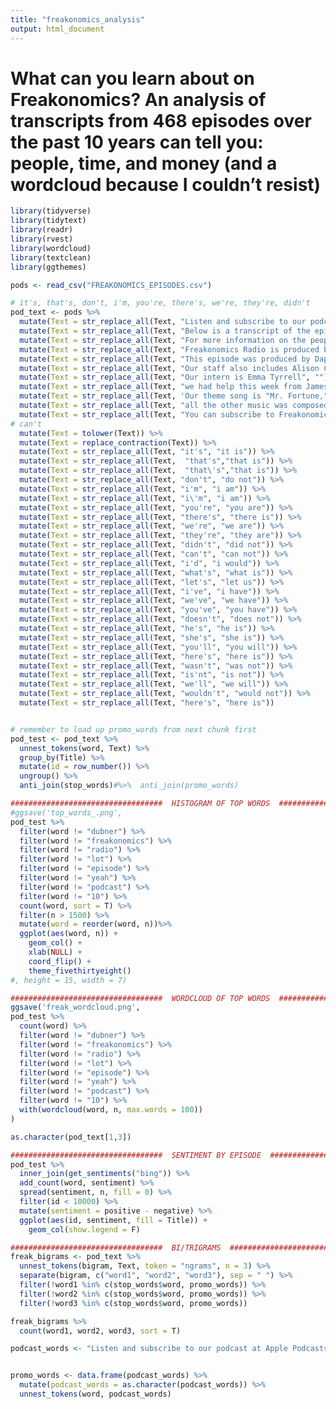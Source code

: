 ---
title: "freakonomics_analysis"
output: html_document
---

# What can you learn about on Freakonomics? An analysis of transcripts from 468 episodes over the past 10 years can tell you: people, time, and money (and a wordcloud because I couldn't resist)

```{r}
library(tidyverse)
library(tidytext)
library(readr)
library(rvest)
library(wordcloud)
library(textclean)
library(ggthemes)

pods <- read_csv("FREAKONOMICS_EPISODES.csv")

# it's, that's, don't, i'm, you're, there's, we're, they're, didn't
pod_text <- pods %>% 
  mutate(Text = str_replace_all(Text, "Listen and subscribe to our podcast at Apple Podcasts, Stitcher, or elsewhere", "")) %>% 
  mutate(Text = str_replace_all(Text, "Below is a transcript of the episode, edited for readability", "")) %>%
  mutate(Text = str_replace_all(Text, "For more information on the people and ideas in the episode, see the links at the bottom of this post", "")) %>%
  mutate(Text = str_replace_all(Text, "Freakonomics Radio is produced by Stitcher and Dubner Productions", "")) %>%
  mutate(Text = str_replace_all(Text, "This episode was produced by Daphne Chen", "")) %>%
  mutate(Text = str_replace_all(Text, "Our staff also includes Alison Craiglow, Greg Rippin, Matt Hickey, Corinne Wallace, Zack Lapinski, and Mary Diduch", "")) %>%
  mutate(Text = str_replace_all(Text, "Our intern is Emma Tyrrell", "")) %>%
  mutate(Text = str_replace_all(Text, "we had help this week from James Foster", "")) %>%
  mutate(Text = str_replace_all(Text, 'Our theme song is "Mr. Fortune," by the Hitchhikers', "")) %>%
  mutate(Text = str_replace_all(Text, "all the other music was composed by Luis Guerra", "")) %>%
  mutate(Text = str_replace_all(Text, "You can subscribe to Freakonomics Radio on Apple Podcasts, Stitcher, or wherever you get your podcasts", "")) %>%
# can't  
  mutate(Text = tolower(Text)) %>% 
  mutate(Text = replace_contraction(Text)) %>% 
  mutate(Text = str_replace_all(Text, "it's", "it is")) %>% 
  mutate(Text = str_replace_all(Text,  "that's","that is")) %>% 
  mutate(Text = str_replace_all(Text,  "that\'s","that is")) %>% 
  mutate(Text = str_replace_all(Text, "don't", "do not")) %>% 
  mutate(Text = str_replace_all(Text, "i'm", "i am")) %>%
  mutate(Text = str_replace_all(Text, "i\'m", "i am")) %>%
  mutate(Text = str_replace_all(Text, "you're", "you are")) %>% 
  mutate(Text = str_replace_all(Text, "there's", "there is")) %>% 
  mutate(Text = str_replace_all(Text, "we're", "we are")) %>% 
  mutate(Text = str_replace_all(Text, "they're", "they are")) %>% 
  mutate(Text = str_replace_all(Text, "didn't", "did not")) %>% 
  mutate(Text = str_replace_all(Text, "can't", "can not")) %>% 
  mutate(Text = str_replace_all(Text, "i'd", "i would")) %>% 
  mutate(Text = str_replace_all(Text, "what's", "what is")) %>% 
  mutate(Text = str_replace_all(Text, "let's", "let us")) %>% 
  mutate(Text = str_replace_all(Text, "i've", "i have")) %>% 
  mutate(Text = str_replace_all(Text, "we've", "we have")) %>% 
  mutate(Text = str_replace_all(Text, "you've", "you have")) %>% 
  mutate(Text = str_replace_all(Text, "doesn't", "does not")) %>% 
  mutate(Text = str_replace_all(Text, "he's", "he is")) %>% 
  mutate(Text = str_replace_all(Text, "she's", "she is")) %>% 
  mutate(Text = str_replace_all(Text, "you'll", "you will")) %>% 
  mutate(Text = str_replace_all(Text, "here's", "here is")) %>% 
  mutate(Text = str_replace_all(Text, "wasn't", "was not")) %>% 
  mutate(Text = str_replace_all(Text, "is'nt", "is not")) %>% 
  mutate(Text = str_replace_all(Text, "we'll", "we will")) %>% 
  mutate(Text = str_replace_all(Text, "wouldn't", "would not")) %>% 
  mutate(Text = str_replace_all(Text, "here's", "here is"))


# remember to load up promo_words from next chunk first
pod_test <- pod_text %>% 
  unnest_tokens(word, Text) %>% 
  group_by(Title) %>% 
  mutate(id = row_number()) %>% 
  ungroup() %>% 
  anti_join(stop_words)#%>%  anti_join(promo_words)
```


```{r}
##################################  HISTOGRAM OF TOP WORDS  ##################################
#ggsave('top_words_.png', 
pod_test %>% 
  filter(word != "dubner") %>% 
  filter(word != "freakonomics") %>% 
  filter(word != "radio") %>% 
  filter(word != "lot") %>% 
  filter(word != "episode") %>% 
  filter(word != "yeah") %>% 
  filter(word != "podcast") %>% 
  filter(word != "10") %>% 
  count(word, sort = T) %>% 
  filter(n > 1500) %>% 
  mutate(word = reorder(word, n))%>% 
  ggplot(aes(word, n)) +
    geom_col() +
    xlab(NULL) +
    coord_flip() +
    theme_fivethirtyeight()
#, height = 15, width = 7)

##################################  WORDCLOUD OF TOP WORDS  ##################################
ggsave('freak_wordcloud.png',
pod_test %>% 
  count(word) %>% 
  filter(word != "dubner") %>% 
  filter(word != "freakonomics") %>% 
  filter(word != "radio") %>% 
  filter(word != "lot") %>% 
  filter(word != "episode") %>% 
  filter(word != "yeah") %>% 
  filter(word != "podcast") %>% 
  filter(word != "10") %>% 
  with(wordcloud(word, n, max.words = 100))
)

as.character(pod_text[1,3])

##################################  SENTIMENT BY EPISODE  ##################################
pod_test %>% 
  inner_join(get_sentiments("bing")) %>% 
  add_count(word, sentiment) %>% 
  spread(sentiment, n, fill = 0) %>% 
  filter(id < 10000) %>% 
  mutate(sentiment = positive - negative) %>% 
  ggplot(aes(id, sentiment, fill = Title)) +
    geom_col(show.legend = F)

##################################  BI/TRIGRAMS  ##################################
freak_bigrams <- pod_text %>% 
  unnest_tokens(bigram, Text, token = "ngrams", n = 3) %>% 
  separate(bigram, c("word1", "word2", "word3"), sep = " ") %>% 
  filter(!word1 %in% c(stop_words$word, promo_words)) %>% 
  filter(!word2 %in% c(stop_words$word, promo_words)) %>% 
  filter(!word3 %in% c(stop_words$word, promo_words))

freak_bigrams %>% 
  count(word1, word2, word3, sort = T)
```


```{r}
podcast_words <- "Listen and subscribe to our podcast at Apple Podcasts, Stitcher, or elsewhere. Below is a transcript of the episode, edited for readability. For more information on the people and ideas in the episode, see the links at the bottom of this post. Freakonomics Radio is produced by Stitcher and Dubner Productions. This episode was produced by Daphne Chen. Our staff also includes Alison Craiglow, Greg Rippin, Matt Hickey, Corinne Wallace, Zack Lapinski, and Mary Diduch. Our intern is Emma Tyrrell; we had help this week from James Foster. Our theme song is "Mr. Fortune," by the Hitchhikers; all the other music was composed by Luis Guerra. You can subscribe to Freakonomics Radio on Apple Podcasts, Stitcher, or wherever you get your podcasts."


promo_words <- data.frame(podcast_words) %>% 
  mutate(podcast_words = as.character(podcast_words)) %>% 
  unnest_tokens(word, podcast_words)

```